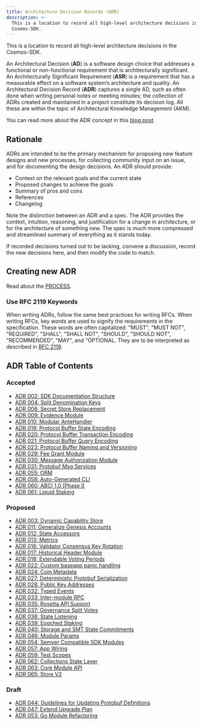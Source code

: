 ```yaml
---
title: Architecture Decision Records (ADR)
description: >-
  This is a location to record all high-level architecture decisions in the
  Cosmos-SDK.
---
```


This is a location to record all high-level architecture decisions in the Cosmos-SDK.

An Architectural Decision (**AD**) is a software design choice that addresses a functional or non-functional requirement that is architecturally significant.
An Architecturally Significant Requirement (**ASR**) is a requirement that has a measurable effect on a software system’s architecture and quality.
An Architectural Decision Record (**ADR**) captures a single AD, such as often done when writing personal notes or meeting minutes; the collection of ADRs created and maintained in a project constitute its decision log. All these are within the topic of Architectural Knowledge Management (AKM).

You can read more about the ADR concept in this [blog post](https://product.reverb.com/documenting-architecture-decisions-the-reverb-way-a3563bb24bd0#.78xhdix6t).

## Rationale

ADRs are intended to be the primary mechanism for proposing new feature designs and new processes, for collecting community input on an issue, and for documenting the design decisions.
An ADR should provide:

* Context on the relevant goals and the current state
* Proposed changes to achieve the goals
* Summary of pros and cons
* References
* Changelog

Note the distinction between an ADR and a spec. The ADR provides the context, intuition, reasoning, and
justification for a change in architecture, or for the architecture of something
new. The spec is much more compressed and streamlined summary of everything as
it stands today.

If recorded decisions turned out to be lacking, convene a discussion, record the new decisions here, and then modify the code to match.

## Creating new ADR

Read about the [PROCESS](./docs/sdk/v0.47/build/architecture/PROCESS.mdx).

### Use RFC 2119 Keywords

When writing ADRs, follow the same best practices for writing RFCs. When writing RFCs, key words are used to signify the requirements in the specification. These words are often capitalized: "MUST", "MUST NOT", "REQUIRED", "SHALL", "SHALL NOT", "SHOULD", "SHOULD NOT", "RECOMMENDED", "MAY", and "OPTIONAL. They are to be interpreted as described in [RFC 2119](https://datatracker.ietf.org/doc/html/rfc2119).

## ADR Table of Contents

### Accepted

* [ADR 002: SDK Documentation Structure](./docs/sdk/v0.47/build/architecture/adr-002-docs-structure.mdx)
* [ADR 004: Split Denomination Keys](./docs/sdk/v0.47/build/architecture/adr-004-split-denomination-keys.mdx)
* [ADR 006: Secret Store Replacement](./docs/sdk/v0.47/build/architecture/adr-006-secret-store-replacement.mdx)
* [ADR 009: Evidence Module](./docs/sdk/v0.47/build/architecture/adr-009-evidence-module.mdx)
* [ADR 010: Modular AnteHandler](./docs/sdk/v0.47/build/architecture/adr-010-modular-antehandler.mdx)
* [ADR 019: Protocol Buffer State Encoding](./docs/sdk/v0.47/build/architecture/adr-019-protobuf-state-encoding.mdx)
* [ADR 020: Protocol Buffer Transaction Encoding](./docs/sdk/v0.47/build/architecture/adr-020-protobuf-transaction-encoding.mdx)
* [ADR 021: Protocol Buffer Query Encoding](./docs/sdk/v0.47/build/architecture/adr-021-protobuf-query-encoding.mdx)
* [ADR 023: Protocol Buffer Naming and Versioning](./docs/sdk/v0.47/build/architecture/adr-023-protobuf-naming.mdx)
* [ADR 029: Fee Grant Module](./docs/sdk/v0.47/build/architecture/adr-029-fee-grant-module.mdx)
* [ADR 030: Message Authorization Module](./docs/sdk/v0.47/build/architecture/adr-030-authz-module.mdx)
* [ADR 031: Protobuf Msg Services](./docs/sdk/v0.47/build/architecture/adr-031-msg-service.mdx)
* [ADR 055: ORM](./docs/sdk/v0.47/build/architecture/adr-055-orm.mdx)
* [ADR 058: Auto-Generated CLI](./docs/sdk/v0.47/build/architecture/adr-058-auto-generated-cli.mdx)
* [ADR 060: ABCI 1.0 (Phase I)](./docs/sdk/v0.47/build/architecture/adr-060-abci-1.0.mdx)
* [ADR 061: Liquid Staking](./docs/sdk/v0.47/build/architecture/adr-061-liquid-staking.mdx)

### Proposed

* [ADR 003: Dynamic Capability Store](./docs/sdk/v0.47/build/architecture/adr-003-dynamic-capability-store.mdx)
* [ADR 011: Generalize Genesis Accounts](./docs/sdk/v0.47/build/architecture/adr-011-generalize-genesis-accounts.mdx)
* [ADR 012: State Accessors](./docs/sdk/v0.47/build/architecture/adr-012-state-accessors.mdx)
* [ADR 013: Metrics](./docs/sdk/v0.47/build/architecture/adr-013-metrics.mdx)
* [ADR 016: Validator Consensus Key Rotation](./docs/sdk/v0.47/build/architecture/adr-016-validator-consensus-key-rotation.mdx)
* [ADR 017: Historical Header Module](./docs/sdk/v0.47/build/architecture/adr-017-historical-header-module.mdx)
* [ADR 018: Extendable Voting Periods](./docs/sdk/v0.47/build/architecture/adr-018-extendable-voting-period.mdx)
* [ADR 022: Custom baseapp panic handling](./docs/sdk/v0.47/build/architecture/adr-022-custom-panic-handling.mdx)
* [ADR 024: Coin Metadata](./docs/sdk/v0.47/build/architecture/adr-024-coin-metadata.mdx)
* [ADR 027: Deterministic Protobuf Serialization](./docs/sdk/v0.47/build/architecture/adr-027-deterministic-protobuf-serialization.mdx)
* [ADR 028: Public Key Addresses](./docs/sdk/v0.47/build/architecture/adr-028-public-key-addresses.mdx)
* [ADR 032: Typed Events](./docs/sdk/v0.47/build/architecture/adr-032-typed-events.mdx)
* [ADR 033: Inter-module RPC](./docs/sdk/v0.47/build/architecture/adr-033-protobuf-inter-module-comm.mdx)
* [ADR 035: Rosetta API Support](./docs/sdk/v0.47/build/architecture/adr-035-rosetta-api-support.mdx)
* [ADR 037: Governance Split Votes](./docs/sdk/v0.47/build/architecture/adr-037-gov-split-vote.mdx)
* [ADR 038: State Listening](./docs/sdk/v0.47/build/architecture/adr-038-state-listening.mdx)
* [ADR 039: Epoched Staking](./docs/sdk/v0.47/build/architecture/adr-039-epoched-staking.mdx)
* [ADR 040: Storage and SMT State Commitments](./docs/sdk/v0.47/build/architecture/adr-040-storage-and-smt-state-commitments.mdx)
* [ADR 046: Module Params](./docs/sdk/v0.47/build/architecture/adr-046-module-params.mdx)
* [ADR 054: Semver Compatible SDK Modules](./docs/sdk/v0.47/build/architecture/adr-054-semver-compatible-modules.mdx)
* [ADR 057: App Wiring](./docs/sdk/v0.47/build/architecture/adr-057-app-wiring.mdx)
* [ADR 059: Test Scopes](./docs/sdk/v0.47/build/architecture/adr-059-test-scopes.mdx)
* [ADR 062: Collections State Layer](./docs/sdk/v0.47/build/architecture/adr-062-collections-state-layer.mdx)
* [ADR 063: Core Module API](./docs/sdk/v0.47/build/architecture/adr-063-core-module-api.mdx)
* [ADR 065: Store V2](./docs/sdk/v0.47/build/architecture/adr-065-store-v2.mdx)

### Draft

* [ADR 044: Guidelines for Updating Protobuf Definitions](./docs/sdk/v0.47/build/architecture/adr-044-protobuf-updates-guidelines.mdx)
* [ADR 047: Extend Upgrade Plan](./docs/sdk/v0.47/build/architecture/adr-047-extend-upgrade-plan.mdx)
* [ADR 053: Go Module Refactoring](./docs/sdk/v0.47/build/architecture/adr-053-go-module-refactoring.mdx)
